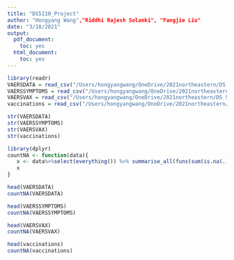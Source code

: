 ```yaml
---
title: "DS5110_Project"
author: "Hongyang Wang","Riddhi Rajesh Solanki", "Fangjie Liu"
date: "3/18/2021"
output:
  pdf_document:
    toc: yes
  html_document:
    toc: yes
---
```


```r
library(readr)
VAERSDATA = read_csv("/Users/hongyangwang/OneDrive/2021northeastern/DS 5110 project/DATA/2021VAERSDATA.csv")
VAERSSYMPTOMS = read_csv("/Users/hongyangwang/OneDrive/2021northeastern/DS 5110 project/DATA/2021VAERSSYMPTOMS.csv")
VAERSVAX = read_csv("/Users/hongyangwang/OneDrive/2021northeastern/DS 5110 project/DATA/2021VAERSVAX.csv")
vaccinations = read_csv("/Users/hongyangwang/OneDrive/2021northeastern/DS 5110 project/DATA/us_state_vaccinations.csv")

str(VAERSDATA)
str(VAERSSYMPTOMS)
str(VAERSVAX)
str(vaccinations)

```

```r
library(dplyr)
countNA <- function(data){
   x <- data%>%select(everything()) %>% summarise_all(funs(sum(is.na(.))))
   x
}
```

```r
head(VAERSDATA)
countNA(VAERSDATA)

head(VAERSSYMPTOMS)
countNA(VAERSSYMPTOMS)

head(VAERSVAX)
countNA(VAERSVAX)

head(vaccinations)
countNA(vaccinations)
```
```r





```
